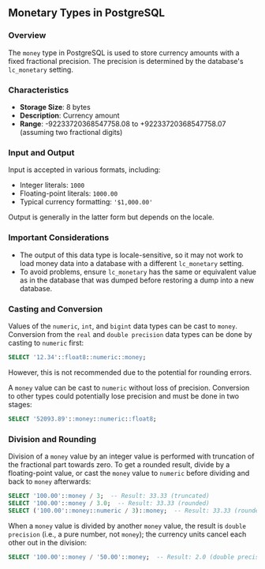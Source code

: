## Monetary Types in PostgreSQL

### Overview

The `money` type in PostgreSQL is used to store currency amounts with a fixed fractional precision. The precision is determined by the database's `lc_monetary` setting.

### Characteristics

- **Storage Size**: 8 bytes
- **Description**: Currency amount
- **Range**: -92233720368547758.08 to +92233720368547758.07 (assuming two fractional digits)

### Input and Output

Input is accepted in various formats, including:

- Integer literals: `1000`
- Floating-point literals: `1000.00`
- Typical currency formatting: `'$1,000.00'`

Output is generally in the latter form but depends on the locale.

### Important Considerations

- The output of this data type is locale-sensitive, so it may not work to load money data into a database with a different `lc_monetary` setting.
- To avoid problems, ensure `lc_monetary` has the same or equivalent value as in the database that was dumped before restoring a dump into a new database.

### Casting and Conversion

Values of the `numeric`, `int`, and `bigint` data types can be cast to `money`. Conversion from the `real` and `double precision` data types can be done by casting to `numeric` first:

```sql
SELECT '12.34'::float8::numeric::money;
```

However, this is not recommended due to the potential for rounding errors.

A `money` value can be cast to `numeric` without loss of precision. Conversion to other types could potentially lose precision and must be done in two stages:

```sql
SELECT '52093.89'::money::numeric::float8;
```

### Division and Rounding

Division of a `money` value by an integer value is performed with truncation of the fractional part towards zero. To get a rounded result, divide by a floating-point value, or cast the `money` value to `numeric` before dividing and back to `money` afterwards:

```sql
SELECT '100.00'::money / 3;  -- Result: 33.33 (truncated)
SELECT '100.00'::money / 3.0;  -- Result: 33.33 (rounded)
SELECT ('100.00'::money::numeric / 3)::money;  -- Result: 33.33 (rounded)
```

When a `money` value is divided by another `money` value, the result is `double precision` (i.e., a pure number, not `money`); the currency units cancel each other out in the division:

```sql
SELECT '100.00'::money / '50.00'::money;  -- Result: 2.0 (double precision)
```
